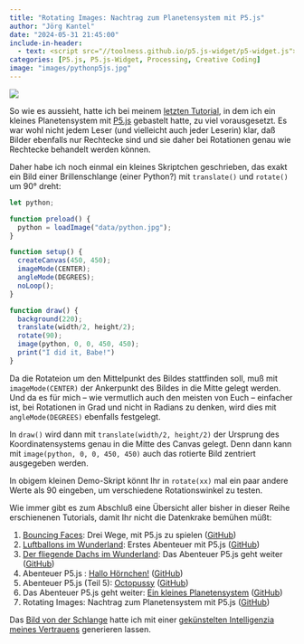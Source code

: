 ```yaml
---
title: "Rotating Images: Nachtrag zum Planetensystem mit P5.js"
author: "Jörg Kantel"
date: "2024-05-31 21:45:00"
include-in-header:
  - text: <script src="//toolness.github.io/p5.js-widget/p5-widget.js"></script>
categories: [P5.js, P5.js-Widget, Processing, Creative Coding]
image: "images/pythonp5js.jpg"
---
```


[![](images/pythonp5js-b.jpg)](https://www.flickr.com/photos/schockwellenreiter/53760170616/)

So wie es aussieht, hatte ich bei meinem [letzten Tutorial](https://kantel.github.io/posts/2024053001_planetensystem_p5js/), in dem ich ein kleines Planetensystem mit [P5.js](http://cognitiones.kantel-chaos-team.de/programmierung/creativecoding/processing/p5js.html) gebastelt hatte, zu viel vorausgesetzt. Es war wohl nicht jedem Leser (und vielleicht auch jeder Leserin) klar, daß Bilder ebenfalls nur Rechtecke sind und sie daher bei Rotationen genau wie Rechtecke behandelt werden können.

Daher habe ich noch einmal ein kleines Skriptchen geschrieben, das exakt ein Bild einer Brillenschlange (einer Python?) mit `translate()` und `rotate()` um 90° dreht:

~~~javascript
let python;

function preload() {
  python = loadImage("data/python.jpg");
}

function setup() {
  createCanvas(450, 450);
  imageMode(CENTER);
  angleMode(DEGREES);
  noLoop();
}

function draw() {
  background(220);
  translate(width/2, height/2);
  rotate(90);
  image(python, 0, 0, 450, 450);
  print("I did it, Babe!")
}
~~~

Da die Rotateion um den Mittelpunkt des Bildes stattfinden soll, muß mit `imageMode(CENTER)` der Ankerpunkt des Bildes in die Mitte gelegt werden. Und da es für mich -- wie vermutlich auch den meisten von Euch -- einfacher ist, bei Rotationen in Grad und nicht in Radians zu denken, wird dies mit `angleMode(DEGREES)` ebenfalls festgelegt.

In `draw()` wird dann mit `translate(width/2, height/2)` der Ursprung des Koordinatensystems genau in die Mitte des Canvas gelegt. Denn dann kann mit `image(python, 0, 0, 450, 450)` auch das rotierte Bild zentriert ausgegeben werden.

<script type="text/p5" data-autoplay data-preview-width="400" data-height="300" data-p5-version="1.9.4">
let python;

function preload() {
  python = loadImage("images/python.jpg");
}

function setup() {
  createCanvas(200, 200);
  imageMode(CENTER);
  angleMode(DEGREES);
  noLoop();
}

function draw() {
  background(220);
  translate(width/2, height/2);
  rotate(90);
  image(python, 0, 0, 200, 200);
}
</script>

In obigem kleinen Demo-Skript könnt Ihr in `rotate(xx)` mal ein paar andere Werte als $90$ eingeben, um verschiedene Rotationswinkel zu testen.

Wie immer gibt es zum Abschluß eine Übersicht aller bisher in dieser Reihe erschienenen Tutorials, damit Ihr nicht die Datenkrake bemühen müßt:

1. [Bouncing Faces](https://kantel.github.io/posts/2024051901_bouncing_faces/): Drei Wege, mit P5.js zu spielen ([GitHub](https://github.com/kantel/p5js/tree/master/bouncingfaces2))
2. [Luftballons im Wunderland](https://kantel.github.io/posts/2024052301_balloons_in_wonderland/): Erstes Abenteuer mit P5.js ([GitHub](https://github.com/kantel/p5js/tree/master/balloons))
3. [Der fliegende Dachs im Wunderland](https://kantel.github.io/posts/2024052501_dachs_im_eis_p5js/): Das Abenteuer P5.js geht weiter ([GitHub](https://github.com/kantel/p5js/tree/master/flyingbadger))
4. Abenteuer P5.js : [Hallo Hörnchen!](https://kantel.github.io/posts/2024052601_hallo_hoernchen/) ([GitHub](https://github.com/kantel/p5js/tree/master/hoernchen))
5. Abenteuer P5.js (Teil 5): [Octopussy](https://kantel.github.io/posts/2024052903_octopussy/) ([GitHub](https://github.com/kantel/p5js/tree/master/octopussy))
6. Das Abenteuer P5.js geht weiter: [Ein kleines Planetensystem](https://kantel.github.io/posts/2024053001_planetensystem_p5js/) ([GitHub](https://github.com/kantel/p5js/tree/master/planetensystem/small_planetary_system))
7. Rotating Images: Nachtrag zum Planetensystem mit P5.js ([GitHub](https://github.com/kantel/p5js/tree/master/rotating_image))

Das [Bild von der Schlange](https://www.flickr.com/photos/schockwellenreiter/53501579722/) hatte ich mit einer [gekünstelten Intelligenzia meines Vertrauens](http://cognitiones.kantel-chaos-team.de/technikgeschichte/rechnerundnetze/scenario.html) generieren lassen.